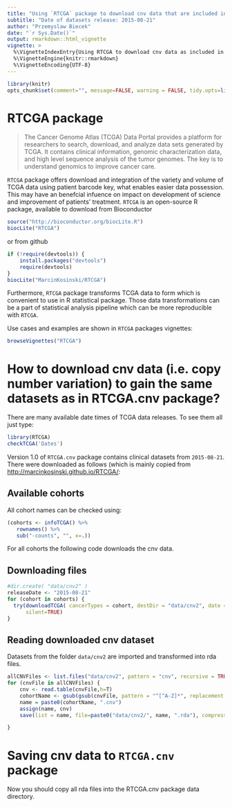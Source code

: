 ```yaml
---
title: "Using `RTCGA` package to download cnv data that are included in `RTCGA.cnv` package"
subtitle: "Date of datasets release: 2015-08-21"
author: "Przemyslaw Biecek"
date: "`r Sys.Date()`"
output: rmarkdown::html_vignette
vignette: >
  %\VignetteIndexEntry{Using RTCGA to download cnv data as included in RTCGA.data}
  %\VignetteEngine{knitr::rmarkdown}
  %\VignetteEncoding{UTF-8}
---
```


```r
library(knitr)
opts_chunk$set(comment="", message=FALSE, warning = FALSE, tidy.opts=list(keep.blank.line=TRUE, width.cutoff=150),options(width=150), eval = FALSE)
```

# RTCGA package

> The Cancer Genome Atlas (TCGA) Data Portal provides a platform for researchers to search, download, and analyze data sets generated by TCGA. It contains clinical information, genomic characterization data, and high level sequence analysis of the tumor genomes. The key is to understand genomics to improve cancer care.

`RTCGA` package offers download and integration of the variety and volume of TCGA data using patient barcode key, what enables easier data possession. This may have an benefcial infuence on impact on development of science and improvement of patients' treatment. `RTCGA` is an open-source R package, available to download from Bioconductor 

```r
source("http://bioconductor.org/biocLite.R")
biocLite("RTCGA")
```

or from github
```r
if (!require(devtools)) {
    install.packages("devtools")
    require(devtools)
}
biocLite("MarcinKosinski/RTCGA")
```

Furthermore, `RTCGA` package transforms TCGA data to form which is convenient to use in R statistical package. Those data transformations can be a part of statistical analysis pipeline which can be more reproducible with `RTCGA`.

Use cases and examples are shown in `RTCGA` packages vignettes:
```r
browseVignettes("RTCGA")
```

# How to download cnv data (i.e. copy number variation) to gain the same datasets as in RTCGA.cnv package?

There are many available date times of TCGA data releases. To see them all just type:

```r
library(RTCGA)
checkTCGA('Dates')
```

Version 1.0 of `RTCGA.cnv` package contains clinical datasets from `2015-08-21`.
There were downloaded as follows (which is mainly copied from [http://marcinkosinski.github.io/RTCGA/](http://marcinkosinski.github.io/RTCGA/):

## Available cohorts

All cohort names can be checked using:
```r
(cohorts <- infoTCGA() %>% 
   rownames() %>% 
   sub("-counts", "", x=.))
```

For all cohorts the following code downloads the cnv data.

## Downloading files
```r
#dir.create( "data/cnv2" )
releaseDate <- "2015-08-21"
for (cohort in cohorts) {
  try(downloadTCGA( cancerTypes = cohort, destDir = "data/cnv2", date = releaseDate, dataSet = paste0(cohort,".Merge_snp__genome_wide_snp_6__broad_mit_edu__Level_3__segmented_scna_minus_germline_cnv_hg19__seg.Level_3" )),
      silent=TRUE)
}
```

## Reading downloaded cnv dataset

Datasets from the folder `data/cnv2` are imported and transformed into rda files.

```r
allCNVFiles <- list.files("data/cnv2", pattern = "cnv", recursive = TRUE, full.names = TRUE)
for (cnvFile in allCNVFiles) {
    cnv <- read.table(cnvFile,h=T) 
    cohortName <- gsub(gsub(cnvFile, pattern = "^[^A-Z]*", replacement = ""), pattern="[\\.-].*", replacement="")
    name = paste0(cohortName, ".cnv")
    assign(name, cnv)
    save(list = name, file=paste0("data/cnv2/", name, ".rda"), compression_level = 9, compress = "xz")

}

```

# Saving cnv data to `RTCGA.cnv` package

Now you should copy all rda files into the RTCGA.cnv package data directory.
